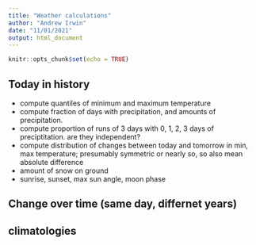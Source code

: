 ```yaml
---
title: "Weather calculations"
author: "Andrew Irwin"
date: "11/01/2021"
output: html_document
---
```


```r
knitr::opts_chunk$set(echo = TRUE)
```


## Today in history

* compute quantiles of minimum and maximum temperature
* compute fraction of days with precipitation, and amounts of precipitation.
* compute proportion of runs of 3 days with 0, 1, 2, 3 days of preciptitation. are they independent?
* compute distribution of changes between today and tomorrow in min, max temperature; presumably symmetric or nearly so, so also mean absolute difference
* amount of snow on ground
* sunrise, sunset, max sun angle, moon phase

## Change over time (same day, differnet years)

## climatologies
